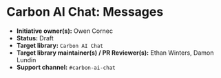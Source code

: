 
<Meta of={elementStories} />

# Carbon AI Chat: Messages

* **Initiative owner(s):** Owen Cornec
* **Status:** Draft
* **Target library:** `Carbon AI Chat`
* **Target library maintainer(s) / PR Reviewer(s):** Ethan Winters, Damon Lundin
* **Support channel:** `#carbon-ai-chat`
